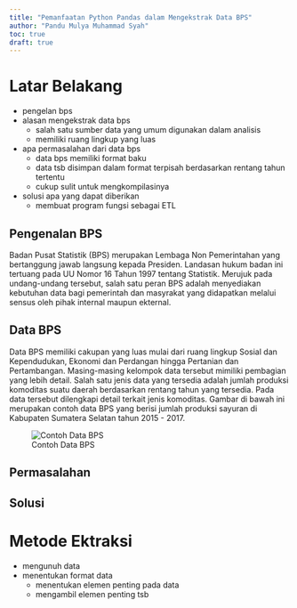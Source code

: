```yaml
---
title: "Pemanfaatan Python Pandas dalam Mengekstrak Data BPS"
author: "Pandu Mulya Muhammad Syah"
toc: true
draft: true
---
```


# Latar Belakang

- pengelan bps
- alasan mengekstrak data bps
  - salah satu sumber data yang umum digunakan dalam analisis
  - memiliki ruang lingkup yang luas
- apa permasalahan dari data bps
  - data bps memiliki format baku
  - data tsb disimpan dalam format terpisah berdasarkan rentang tahun tertentu
  - cukup sulit untuk mengkompilasinya
- solusi apa yang dapat diberikan
  - membuat program fungsi sebagai ETL

## Pengenalan BPS

Badan Pusat Statistik (BPS) merupakan Lembaga Non Pemerintahan yang bertanggung jawab langsung kepada Presiden. Landasan hukum badan ini tertuang pada UU Nomor 16 Tahun 1997 tentang Statistik. Merujuk pada undang-undang tersebut, salah satu peran BPS adalah menyediakan kebutuhan data bagi pemerintah dan masyrakat yang didapatkan melalui sensus oleh pihak internal maupun ekternal.

## Data BPS

Data BPS memiliki cakupan yang luas mulai dari ruang lingkup Sosial dan Kependudukan, Ekonomi dan Perdangan hingga Pertanian dan Pertambangan. Masing-masing kelompok data tersebut mimiliki pembagian yang lebih detail. Salah satu jenis data yang tersedia adalah jumlah produksi komoditas suatu daerah berdasarkan rentang tahun yang tersedia. Pada data tersebut dilengkapi detail terkait jenis komoditas. Gambar di bawah ini merupakan contoh data BPS yang berisi jumlah produksi sayuran di Kabupaten Sumatera Selatan tahun 2015 - 2017.

![Contoh Data BPS](img/contoh-data-bps.png){#fig-contoh-data-bps}

## Permasalahan



## Solusi


# Metode Ektraksi

- mengunuh data
- menentukan format data
  - menentukan elemen penting pada data
  - mengambil elemen penting tsb
